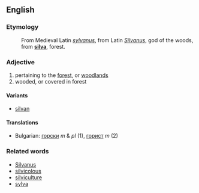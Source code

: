 ==English==

===Etymology===

:From Medieval Latin ''[[sylvanus]]'', from Latin ''[[Silvanus]]'', god of the woods, from '''[[silva]]''', forest.

===Adjective===

# pertaining to the [[forest]], or [[woodland]]s
# wooded, or covered in forest

====Variants====

*[[silvan]]

====Translations====

*Bulgarian: [[горски]] ''m'' & ''pl'' (1), [[горист]] ''m'' (2)

===Related words===
*[[Silvanus]]
*[[silvicolous]]
*[[silviculture]]
*[[sylva]]